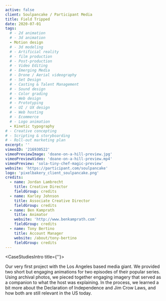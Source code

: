 ```yaml
---
active: false
client: Soulpancake / Participant Media
title: Field Tripped
date: 2020-07-01
tags:
  # - 2d animation
  # - 3d animation
  - Motion design
  # - 3d modeling
  # - Artificial reality
  # - film production
  # - Post-production
  # - Video Editing
  # - Emerging Media
  # - Drone / Aerial videography
  # - Set Design
  # - Casting & Talent Management
  # - Sound design
  # - Color grading
  # - Web design
  # - Prototyping
  # - UI / UX design
  # - Web hosting
  # - Ecommerce
  # - Logo animation
  - Kinetic typography
# - Creative concepting
# - Scripting & storyboarding
# - Roll-out marketing plan
excerpt: ''
vimeoID: '216930522'
vimeoPreviewImage: 'doane-on-a-hill-preview.jpg'
vimeoPreviewVideo: 'doane-on-a-hill-preview.mp4'
vimeoPreview: 'sola-tiny-chef-magic-preview'
website: 'https://participant.com/soulpancake'
logo: 'pixelbakery_client_soulpancake.png'
credits:
  - name: Jordan Lambrecht
    title: Creative Director
    fieldGroup: credits
  - name: Karley Johnson
    title: Associate Creative Director
    fieldGroup: credits
  - name: Ben Kamprath
    title: Animator
    website: 'http://www.benkamprath.com'
    fieldGroup: credits
  - name: Tony Bertino
    title: Account Manager
    website: /about/tony-bertino
    fieldGroup: credits
---
```


<CaseStudiesIntro title={''}>

Our very first project with the Los Angeles based media giant. We provided two short but engaging animations for two episodes of their popular series. Using archival photos, we pieced together engaging imagery that served as a companion to what the host was explaining. In the process, we learned a bit more about the Declaration of Independence and Jim Crow Laws, and how both are still relevant in the US today.

</CaseStudiesIntro>
